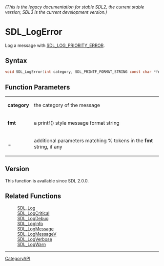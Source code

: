 ====== (This is the legacy documentation for stable SDL2, the current stable version; SDL3 is the current development version.) ======
= SDL_LogError =

Log a message with [[SDL_LOG_PRIORITY_ERROR]].

== Syntax ==

<syntaxhighlight lang='c'>
void SDL_LogError(int category, SDL_PRINTF_FORMAT_STRING const char *fmt, ...) SDL_PRINTF_VARARG_FUNC(2);
</syntaxhighlight>

== Function Parameters ==

{|
|'''category'''
|the category of the message
|-
|'''fmt'''
|a printf() style message format string
|-
|'''...'''
|additional parameters matching % tokens in the '''fmt''' string, if any
|}

== Version ==

This function is available since SDL 2.0.0.

== Related Functions ==

:[[SDL_Log]]
:[[SDL_LogCritical]]
:[[SDL_LogDebug]]
:[[SDL_LogInfo]]
:[[SDL_LogMessage]]
:[[SDL_LogMessageV]]
:[[SDL_LogVerbose]]
:[[SDL_LogWarn]]

----
[[CategoryAPI]]


